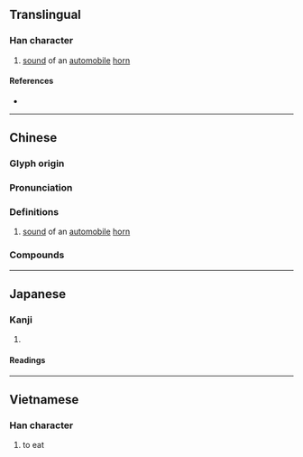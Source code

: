 {{character info/new}}
==Translingual==

===Han character===
{{Han char|rn=30|rad=口|as=06|sn=9|four=|canj=RJV|ids=⿰口安}}

# {{lb|mul|Cantonese}} [[sound]] of an [[automobile]] [[horn]]

====References====
* {{Han ref|kx=0187.200|dkj=03564|dj=0406.200|hdz=10623.030|uh=54B9|ud=21689}}

----

==Chinese==
{{zh-forms}}

===Glyph origin===
{{Han etym}}

===Pronunciation===
{{zh-pron
|m=è,àn
|c=hon1
|mc=y
|oc=y
|ma=
|cat=
}}

===Definitions===
{{zh-hanzi}}

# {{lb|zh|Cantonese}} [[sound]] of an [[automobile]] [[horn]]

===Compounds===
{{zh-der|咹咹}}

----

==Japanese==

===Kanji===
{{ja-kanji|grade=|rs=口06}}

# {{defn|lang=ja|sort=口06}}

====Readings====
{{ja-readings|on=[[あつ]] (atsu), [[あち]] (achi), [[あん]] (an)|kun=[[どもる]] (domoru), [[ささやく]] (sasayaku), [[やむ]] (yamu)}}

----

==Vietnamese==

===Han character===
{{vi-hantu|[[ăn]]|rs=口06}}

# to eat